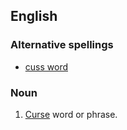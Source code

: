 ==English==
===Alternative spellings===
*[[cuss word]]
===Noun===
{{en-noun]}}
#{{slang}} [[curse|Curse]] word or phrase.